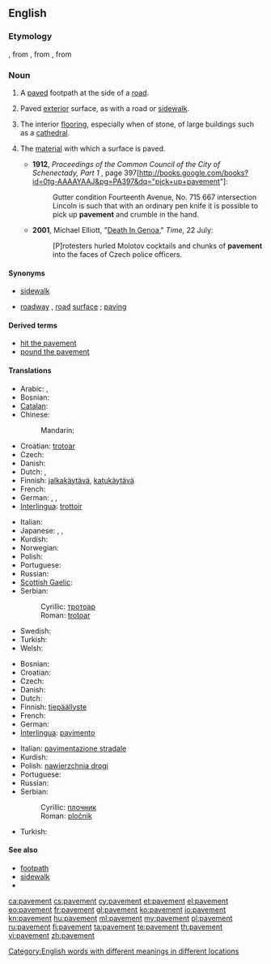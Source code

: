 ==English==

===Etymology===
{{etyl|enm|en}}, from {{etyl|fro}} {{term|pavemant|lang=fro}}<!--Chrétien de Troyes, circa 1176-->, from {{etyl|la|en}} {{term|pavimentum||lang=la|a hard surface, a pounded surface}}, from {{term|pavio|pavere|lang=la|to beat, to ram, to tread down}}

===Noun===
{{en-noun|-|s}}

# {{chiefly|British}} A [[pave]]d footpath at the side of a [[road]].
# {{US}} {{uncountable}} Paved [[exterior]] surface, as with a road or [[sidewalk]].
# The interior [[flooring]], especially when of stone, of large buildings such as a [[cathedral]].
# {{rfd-sense}} {{uncountable}} The [[material]] with which a surface is paved.
#* '''1912''', ''Proceedings of the Common Council of the City of Schenectady, Part 1'' , page 397[http://books.google.com/books?id=0tg-AAAAYAAJ&pg=PA397&dq="pick+up+pavement"]:
#*: Gutter condition Fourteenth Avenue, No. 715 667 intersection Lincoln is such that with an ordinary pen knife it is possible to pick up '''pavement''' and crumble in the hand.
#* '''2001''', Michael Elliott, "[http://www.time.com/time/magazine/article/0,9171,1101010730-168470,00.html Death In Genoa]," ''Time'', 22 July:
#*: [P]rotesters hurled Molotov cocktails and chunks of '''pavement''' into the faces of Czech police officers.

====Synonyms====
* {{sense|footpath}} [[sidewalk]] {{qualifier|US}}
* {{sense|surface of road}} [[roadway]] {{qualifier|UK}}, [[road]] [[surface]] {{qualifier|UK}}; [[paving]]

====Derived terms====
* [[hit the pavement]]
* [[pound the pavement]]

====Translations====
{{trans-top|footpath}}
* Arabic: {{t|ar|طوار|m|tr=Tawaar, Tuwaar}}, {{t|ar|رصيف|m|tr=raSiif}}
* Bosnian: {{t-|bs|trotoar|m}}
* [[Catalan]]: {{t|ca|vorera}}
* Chinese:
*: Mandarin: {{t-|cmn|人行道|tr=rénxíngdào|sc=Hani}}
* Croatian: [[trotoar#Crotian|trotoar]] {{m}}
* Czech: {{t-|cs|chodník|m}}
* Danish: {{t|da|fortov}}
* Dutch: {{t+|nl|stoep}}, {{t+|nl|trottoir|n}}
* Finnish: [[jalkakäytävä]], [[katukäytävä]]
* French: {{t+|fr|trottoir|m}}
* German: {{t+|de|Bürgersteig|m}}, {{t+|de|Gehweg|m}}, {{t+|de|Gehsteig|m}}
* [[Interlingua]]: [[trottoir#Interlingua|trottoir]]
{{trans-mid}}
* Italian: {{t-|it|marciapiede|m}}
* Japanese: {{t+|ja|歩道|tr=ほどう, hodō}}, {{t|ja|舗道|tr=ほどう, hodō}}, {{t|ja|舗装|tr=ほそう, hosō}}
* Kurdish: {{t+|ku|peyarê|f}}
* Norwegian: {{t+|no|fortau}}
* Polish: {{t+|pl|chodnik|m}}
* Portuguese: {{t+|pt|calçada|f}}
* Russian: {{t+|ru|тротуар|m|tr=trotuár}}
* [[Scottish Gaelic]]: {{t-|gd|cabhsair|m|xs=Scottish Gaelic}}
* Serbian:
*: Cyrillic: [[тротоар#Serbian|тротоар]] {{m}}
*: Roman: [[trotoar#Serbian|trotoar]] {{m}}
* Swedish: {{t+|sv|trottoar}}
* Turkish: {{t+|tr|kaldırım}}
* Welsh: {{t|cy|palmant|m}}
{{trans-bottom}}

{{trans-top|surface of road}}
* Bosnian: {{t-|bs|pločnik|m}}
* Croatian: {{t-|hr|pločnik|m}}
* Czech: {{t+|cs|vozovka|f}}
* Danish: {{t|da|vejbelægning}}
* Dutch: {{t-|nl|wegdek|n}}
* Finnish: [[tiepäällyste]]
* French: {{t+|fr|revêtement|m}}
* German: {{t+|de|Asphalt|m}}
* [[Interlingua]]: [[pavimento#Interlingua|pavimento]]
{{trans-mid}}
* Italian: [[pavimentazione stradale]] {{f}}
* Kurdish: {{ku-Arab|[[به‌ردڕێز]]}}
* Polish: [[nawierzchnia drogi]] {{f}}
* Portuguese: {{t+|pt|pavimento|m}}
* Russian: {{t+|ru|мостовая}}
* Serbian:
*: Cyrillic: [[плочник#Serbian|плочник]] {{m}}
*: Roman: [[pločnik#Serbian|pločnik]] {{m}}
* Turkish: {{t+|tr|kaldırım}}
{{trans-bottom}}

====See also====
<!-- maybe or maybe not synonyms -->
* [[footpath]]
* [[sidewalk]]
* {{pedia}}

[[Category:English words with different meanings in different locations]]

[[ca:pavement]]
[[cs:pavement]]
[[cy:pavement]]
[[et:pavement]]
[[el:pavement]]
[[eo:pavement]]
[[fr:pavement]]
[[gl:pavement]]
[[ko:pavement]]
[[io:pavement]]
[[kn:pavement]]
[[hu:pavement]]
[[ml:pavement]]
[[my:pavement]]
[[pl:pavement]]
[[ru:pavement]]
[[fi:pavement]]
[[ta:pavement]]
[[te:pavement]]
[[th:pavement]]
[[vi:pavement]]
[[zh:pavement]]